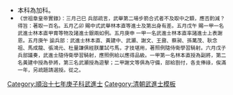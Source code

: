 {{Navbox
|name = 順治十七年庚子補行己亥科武殿試金榜
|title = 順治十七年（[[1660年]]）庚子補行己亥科武殿試金榜
|titlestyle = background-color:#FFD700;
|image =
|style = width:100%;text-align:center; 
|groupstyle = text-align:center; background-color:#FFD700;
|liststyle = text-align:center;
|state = {{{state<includeonly>|collapsed</includeonly>}}}
|group1 = 第一甲<br>賜武進士及第<br>共3名
|list1 = '''[[林本直]]''' - '''[[黃建中]]''' - '''[[武灝|武　灝]]'''

|group2 = 第二甲<br>賜武進士出身<br>共？名
|list2 =  [[謝文 (順治武進士)|謝　文]] - [[王鼐|王　鼐]] - [[蔡昶|蔡　昶]] - [[孫萬茂]] - [[耿念祖]] - [[馬成龍]] - [[張鴻元]] - [[杜量謙]] - 囗囗囗 - 囗囗囗<br>囗囗囗 - 

|group3 = 第三甲<br>賜同武進士出身<br>共？名
|list3 =  囗囗囗  - 囗囗囗 - <br>名次不詳：<br>[[高長善]] - [[朱鵬|朱　鵬]] - [[潘龍士]] - [[董灝|董　灝]] - [[周選|周　選]] - [[李言|李　言]] - [[王雲|王　雲]] - [[繆璵|繆　璵]] - [[馬逢元]] - [[徐英|徐　英]]

|belowstyle = text-align: center; background-color:#FFD700;
|below='''前一科：[[Template:順治十五年戊戌科武殿試金榜|順治十五年戊戌科]]　'''·'''　後一科：[[Template:順治十八年辛丑科武殿試金榜|順治十八年辛丑科]]'''<br>'''同科進士：[[Template:順治十六年己亥科殿試金榜|順治十六年己亥文科]]'''
}}
[[Category:順治十七年庚子科武進士]]
<noinclude>
[[Category:順治十七年庚子科武進士| ]]
[[Category:清朝武進士模板]]
*本科為加科。
*<small>《世祖章皇帝實錄》：三月己巳    兵部疏言，武舉第二場步箭合式者不及取中之額，應否酌減？得旨：著取一百名。五月乙卯    賜中式武舉林本直等進士及第出身有差。五月戊午    賜一甲一名武進士林本直甲胄等物及諸進士銀兩如例。五月庚申    一甲一名武進士林本直率諸進士上表謝恩。五月庚午    諭兵部：武進士林本直、黃建中、武灝、謝文、王鼐、蔡昶、孫萬茂、耿念祖、馬成龍、張鴻元、杜量謙俱經朕屢試弓馬，才技堪用，著照例隨侍衛學習騎射。六月戊子    兵部議奏，武進士隨侍衛學習騎射，應照例給以應得品級。一甲第一名林本直授為副將，第二名黃建中授為參將，第三名武灝授為遊擊；二甲謝文等俱為守備，部給劄付，各支俸祿，俟滿一年，另疏題請選授。從之。</small>
</noinclude>